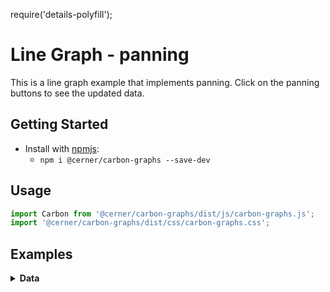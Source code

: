 require('details-polyfill');

# Line Graph - panning

This is a line graph example that implements panning. Click on the panning buttons to see the updated data.

## Getting Started

- Install with [npmjs](https://www.npmjs.com):
  - `npm i @cerner/carbon-graphs --save-dev`

## Usage
```js
import Carbon from '@cerner/carbon-graphs/dist/js/carbon-graphs.js';
import '@cerner/carbon-graphs/dist/css/carbon-graphs.css';
```

## Examples
<LineGraphPanning />

<details>
<summary style={{ fontSize: 24 }}>
<b>Data</b>
</summary>

### Graph Config object
<GraphConfig />

### Data object
<DataObject />
</details>
